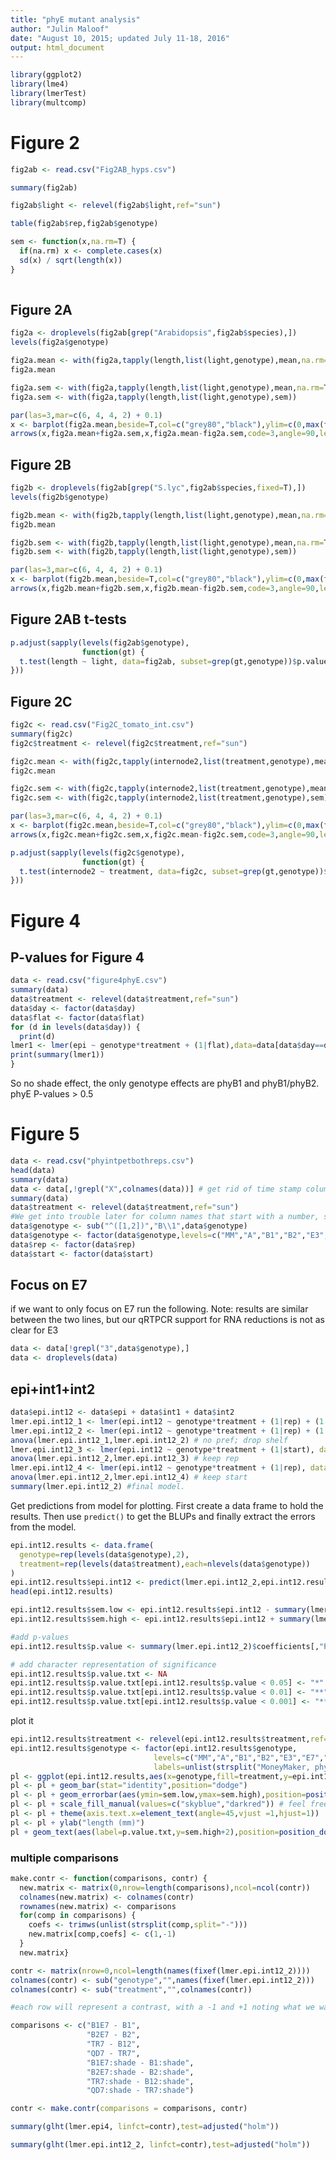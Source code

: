 ```yaml
---
title: "phyE mutant analysis"
author: "Julin Maloof"
date: "August 10, 2015; updated July 11-18, 2016"
output: html_document
---
```


```r
library(ggplot2)
library(lme4)
library(lmerTest)
library(multcomp)
```


# Figure 2
```r
fig2ab <- read.csv("Fig2AB_hyps.csv")

summary(fig2ab)

fig2ab$light <- relevel(fig2ab$light,ref="sun")

table(fig2ab$rep,fig2ab$genotype)

sem <- function(x,na.rm=T) {
  if(na.rm) x <- complete.cases(x)
  sd(x) / sqrt(length(x))
}
               
```

## Figure 2A
```r
fig2a <- droplevels(fig2ab[grep("Arabidopsis",fig2ab$species),])
levels(fig2a$genotype)

fig2a.mean <- with(fig2a,tapply(length,list(light,genotype),mean,na.rm=T))
fig2a.mean

fig2a.sem <- with(fig2a,tapply(length,list(light,genotype),mean,na.rm=T))
fig2a.sem <- with(fig2a,tapply(length,list(light,genotype),sem))

par(las=3,mar=c(6, 4, 4, 2) + 0.1)
x <- barplot(fig2a.mean,beside=T,col=c("grey80","black"),ylim=c(0,max(fig2a.mean+fig2a.sem)),ylab="hyp length (mm)")
arrows(x,fig2a.mean+fig2a.sem,x,fig2a.mean-fig2a.sem,code=3,angle=90,length=.05)
```

## Figure 2B
```r
fig2b <- droplevels(fig2ab[grep("S.lyc",fig2ab$species,fixed=T),])
levels(fig2b$genotype)

fig2b.mean <- with(fig2b,tapply(length,list(light,genotype),mean,na.rm=T))
fig2b.mean

fig2b.sem <- with(fig2b,tapply(length,list(light,genotype),mean,na.rm=T))
fig2b.sem <- with(fig2b,tapply(length,list(light,genotype),sem))

par(las=3,mar=c(6, 4, 4, 2) + 0.1)
x <- barplot(fig2b.mean,beside=T,col=c("grey80","black"),ylim=c(0,max(fig2b.mean+fig2b.sem)),ylab="hyp length (mm)")
arrows(x,fig2b.mean+fig2b.sem,x,fig2b.mean-fig2b.sem,code=3,angle=90,length=.05)
```

## Figure 2AB t-tests

```r
p.adjust(sapply(levels(fig2ab$genotype), 
                function(gt) {
  t.test(length ~ light, data=fig2ab, subset=grep(gt,genotype))$p.value
}))
```

## Figure 2C

```r
fig2c <- read.csv("Fig2C_tomato_int.csv")
summary(fig2c)
fig2c$treatment <- relevel(fig2c$treatment,ref="sun")

fig2c.mean <- with(fig2c,tapply(internode2,list(treatment,genotype),mean,na.rm=T))
fig2c.mean

fig2c.sem <- with(fig2c,tapply(internode2,list(treatment,genotype),mean,na.rm=T))
fig2c.sem <- with(fig2c,tapply(internode2,list(treatment,genotype),sem))

par(las=3,mar=c(6, 4, 4, 2) + 0.1)
x <- barplot(fig2c.mean,beside=T,col=c("grey80","black"),ylim=c(0,max(fig2c.mean+fig2c.sem)),ylab="hyp length (mm)")
arrows(x,fig2c.mean+fig2c.sem,x,fig2c.mean-fig2c.sem,code=3,angle=90,length=.05)

p.adjust(sapply(levels(fig2c$genotype), 
                function(gt) {
  t.test(internode2 ~ treatment, data=fig2c, subset=grep(gt,genotype))$p.value
}))

```


# Figure 4

## P-values for Figure 4
```r
data <- read.csv("figure4phyE.csv")
summary(data)
data$treatment <- relevel(data$treatment,ref="sun")
data$day <- factor(data$day)
data$flat <- factor(data$flat)
for (d in levels(data$day)) {
  print(d)
lmer1 <- lmer(epi ~ genotype*treatment + (1|flat),data=data[data$day==d,])
print(summary(lmer1))
}
```

So no shade effect, the only genotype effects are phyB1 and phyB1/phyB2.  phyE P-values > 0.5



# Figure 5

```r
data <- read.csv("phyintpetbothreps.csv")
head(data)
summary(data)
data <- data[,!grepl("X",colnames(data))] # get rid of time stamp columns
summary(data)
data$treatment <- relevel(data$treatment,ref="sun")
#We get into trouble later for column names that start with a number, so...
data$genotype <- sub("^([1,2])","B\\1",data$genotype)
data$genotype <- factor(data$genotype,levels=c("MM","A","B1","B2","E3","E7","B12","B1E3","B1E7","B2E3","B2E7","TR3","TR7","QD3","QD7"))
data$rep <- factor(data$rep)
data$start <- factor(data$start)
```

## Focus on E7

if we want to only focus on E7 run the following.  Note: results are similar between the two lines, but our qRTPCR support for RNA reductions is not as clear for E3
```r
data <- data[!grepl("3",data$genotype),]
data <- droplevels(data)
```

## epi+int1+int2

```r
data$epi.int12 <- data$epi + data$int1 + data$int2
lmer.epi.int12_1 <- lmer(epi.int12 ~ genotype*treatment + (1|rep) + (1|shelf) + (1|start), data=data)
lmer.epi.int12_2 <- lmer(epi.int12 ~ genotype*treatment + (1|rep) + (1|start), data=data)
anova(lmer.epi.int12_1,lmer.epi.int12_2) # no pref; drop shelf
lmer.epi.int12_3 <- lmer(epi.int12 ~ genotype*treatment + (1|start), data=data)
anova(lmer.epi.int12_2,lmer.epi.int12_3) # keep rep
lmer.epi.int12_4 <- lmer(epi.int12 ~ genotype*treatment + (1|rep), data=data)
anova(lmer.epi.int12_2,lmer.epi.int12_4) # keep start
summary(lmer.epi.int12_2) #final model.
```

Get predictions from model for plotting.  First create a data frame to hold the results.  Then use `predict()` to get the BLUPs and finally extract the errors from the model.
```r
epi.int12.results <- data.frame(
  genotype=rep(levels(data$genotype),2),
  treatment=rep(levels(data$treatment),each=nlevels(data$genotype))
)
epi.int12.results$epi.int12 <- predict(lmer.epi.int12_2,epi.int12.results,re.form=NA)
head(epi.int12.results)

epi.int12.results$sem.low <- epi.int12.results$epi.int12 - summary(lmer.epi.int12_2)$coefficients[,"Std. Error"]
epi.int12.results$sem.high <- epi.int12.results$epi.int12 + summary(lmer.epi.int12_2)$coefficients[,"Std. Error"]

#add p-values
epi.int12.results$p.value <- summary(lmer.epi.int12_2)$coefficients[,"Pr(>|t|)"]

# add character representation of significance
epi.int12.results$p.value.txt <- NA
epi.int12.results$p.value.txt[epi.int12.results$p.value < 0.05] <- "*"
epi.int12.results$p.value.txt[epi.int12.results$p.value < 0.01] <- "**"
epi.int12.results$p.value.txt[epi.int12.results$p.value < 0.001] <- "***"
```

plot it
```r
epi.int12.results$treatment <- relevel(epi.int12.results$treatment,ref="sun")
epi.int12.results$genotype <- factor(epi.int12.results$genotype,
                                levels=c("MM","A","B1","B2","E3","E7","B12","B1E3","B1E7","B2E3","B2E7","TR3","TR7","QD3","QD7"),
                                labels=unlist(strsplit("MoneyMaker, phyA, phyB1, phyB2, phyE-3, phyE-7, phyB1/phyB2, phyB1/phyE-3, phyB1/phyE-7, phyB2/phyE-3, phyB2/phyE-7, phyB1/phyB2/phyE-3, phyB1/phyB2/phyE-7, phyA/phyB1/phyB2/phyE-3, phyA/phyB1/phyB2/phyE-7",split=", ")))
pl <- ggplot(epi.int12.results,aes(x=genotype,fill=treatment,y=epi.int12))
pl <- pl + geom_bar(stat="identity",position="dodge")
pl <- pl + geom_errorbar(aes(ymin=sem.low,ymax=sem.high),position=position_dodge(width=.9),width=.5)
pl <- pl + scale_fill_manual(values=c("skyblue","darkred")) # feel free to change
pl <- pl + theme(axis.text.x=element_text(angle=45,vjust =1,hjust=1))
pl <- pl + ylab("length (mm)")
pl + geom_text(aes(label=p.value.txt,y=sem.high+2),position=position_dodge(width=0.9))

```

### multiple comparisons
```r
make.contr <- function(comparisons, contr) {
  new.matrix <- matrix(0,nrow=length(comparisons),ncol=ncol(contr))
  colnames(new.matrix) <- colnames(contr)
  rownames(new.matrix) <- comparisons
  for(comp in comparisons) {
    coefs <- trimws(unlist(strsplit(comp,split="-")))
    new.matrix[comp,coefs] <- c(1,-1)
  }
  new.matrix}

contr <- matrix(nrow=0,ncol=length(names(fixef(lmer.epi.int12_2))))
colnames(contr) <- sub("genotype","",names(fixef(lmer.epi.int12_2)))
colnames(contr) <- sub("treatment","",colnames(contr))

#each row will represent a contrast, with a -1 and +1 noting what we want to compare

comparisons <- c("B1E7 - B1",
                 "B2E7 - B2",
                 "TR7 - B12",
                 "QD7 - TR7",
                 "B1E7:shade - B1:shade",
                 "B2E7:shade - B2:shade",
                 "TR7:shade - B12:shade",
                 "QD7:shade - TR7:shade")

contr <- make.contr(comparisons = comparisons, contr)

summary(glht(lmer.epi4, linfct=contr),test=adjusted("holm"))

summary(glht(lmer.epi.int12_2, linfct=contr),test=adjusted("holm"))
```

